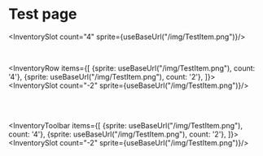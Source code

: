 # Test page


<InventorySlot count="4" sprite={useBaseUrl("/img/TestItem.png")}/>

<br/>

<InventoryRow items={[
  {sprite: useBaseUrl("/img/TestItem.png"), count: '4'},
  {sprite: useBaseUrl("/img/TestItem.png"), count: '2'},
]}>
<InventorySlot count="3"/>
<InventorySlot count="9"/>
<InventorySlot count="-2" sprite={useBaseUrl("/img/TestItem.png")}/>
</InventoryRow>

<br/><br/>

<InventoryToolbar items={[
  {sprite: useBaseUrl("/img/TestItem.png"), count: '4'},
  {sprite: useBaseUrl("/img/TestItem.png"), count: '2'},
]}>
<InventorySlot count="3"/>
<InventorySlot count="9"/>
<InventorySlot count="-2" sprite={useBaseUrl("/img/TestItem.png")}/>
</InventoryToolbar>